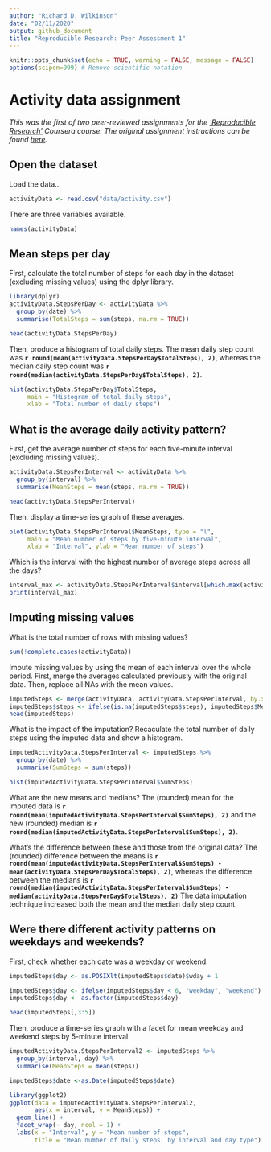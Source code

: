 ```yaml
---
author: "Richard D. Wilkinson"
date: "02/11/2020"
output: github_document
title: "Reproducible Research: Peer Assessment 1"
---
```


```r
knitr::opts_chunk$set(echo = TRUE, warning = FALSE, message = FALSE)
options(scipen=999) # Remove scientific notation
```

# Activity data assignment

_This was the first of two peer-reviewed assignments for the ['Reproducible Research'](https://www.coursera.org/learn/reproducible-research) Coursera course. The original assignment instructions can be found [here](https://github.com/rdwilkinson/Peer_Assignment1/blob/master/Assignment%20instructions.md)._

## Open the dataset

Load the data...
``` r
activityData <- read.csv("data/activity.csv")
```
There are three variables available.
``` r
names(activityData)
```

## Mean steps per day

First, calculate the total number of steps for each day in the dataset (excluding missing values) using the dplyr library.
``` r
library(dplyr)
activityData.StepsPerDay <- activityData %>% 
  group_by(date) %>% 
  summarise(TotalSteps = sum(steps, na.rm = TRUE))

head(activityData.StepsPerDay)
```

Then, produce a histogram of total daily steps. The mean daily step count was **`r round(mean(activityData.StepsPerDay$TotalSteps), 2)`**, whereas the median daily step count was **`r round(median(activityData.StepsPerDay$TotalSteps), 2)`**.

``` r
hist(activityData.StepsPerDay$TotalSteps, 
     main = "Histogram of total daily steps",
     xlab = "Total number of daily steps")
```


## What is the average daily activity pattern?

First, get the average number of steps for each five-minute interval (excluding missing values).

``` r
activityData.StepsPerInterval <- activityData %>% 
  group_by(interval) %>% 
  summarise(MeanSteps = mean(steps, na.rm = TRUE))

head(activityData.StepsPerInterval)
```

Then, display a time-series graph of these averages.

``` r
plot(activityData.StepsPerInterval$MeanSteps, type = "l", 
     main = "Mean number of steps by five-minute interval", 
     xlab = "Interval", ylab = "Mean number of steps")
```

Which is the interval with the highest number of average steps across all the days?
``` r
interval_max <- activityData.StepsPerInterval$interval[which.max(activityData.StepsPerInterval$MeanSteps)]
print(interval_max)
```


## Imputing missing values

What is the total number of rows with missing values?
``` r
sum(!complete.cases(activityData))
```

Impute missing values by using the mean of each interval over the whole period. First, merge the averages calculated previously with the original data. Then, replace all NAs with the mean values.
``` r
imputedSteps <- merge(activityData, activityData.StepsPerInterval, by.x = "interval")
imputedSteps$steps <- ifelse(is.na(imputedSteps$steps), imputedSteps$MeanSteps, imputedSteps$steps)
head(imputedSteps)
```

What is the impact of the imputation?
Recaculate the total number of daily steps using the imputed data and show a histogram.
``` r
imputedActivityData.StepsPerInterval <- imputedSteps %>% 
  group_by(date) %>% 
  summarise(SumSteps = sum(steps))

hist(imputedActivityData.StepsPerInterval$SumSteps)
```

What are the new means and medians?
The (rounded) mean for the imputed data is **`r round(mean(imputedActivityData.StepsPerInterval$SumSteps), 2)`** and the new (rounded) median is **`r round(median(imputedActivityData.StepsPerInterval$SumSteps), 2)`**.

What's the difference between these and those from the original data?
The (rounded) difference between the means is **`r round(mean(imputedActivityData.StepsPerInterval$SumSteps) - mean(activityData.StepsPerDay$TotalSteps), 2)`**, whereas the difference between the medians is **`r round(median(imputedActivityData.StepsPerInterval$SumSteps) - median(activityData.StepsPerDay$TotalSteps), 2)`** The data imputation technique increased both the mean and the median daily step count.

## Were there different activity patterns on weekdays and weekends?

First, check whether each date was a weekday or weekend.
``` r
imputedSteps$day <- as.POSIXlt(imputedSteps$date)$wday + 1

imputedSteps$day <- ifelse(imputedSteps$day < 6, "weekday", "weekend")
imputedSteps$day <- as.factor(imputedSteps$day)

head(imputedSteps[,3:5])

```


Then, produce a time-series graph with a facet for mean weekday and weekend steps by 5-minute interval.
``` r
imputedActivityData.StepsPerInterval2 <- imputedSteps %>% 
  group_by(interval, day) %>% 
  summarise(MeanSteps = mean(steps))

imputedSteps$date <-as.Date(imputedSteps$date)

library(ggplot2)
ggplot(data = imputedActivityData.StepsPerInterval2, 
       aes(x = interval, y = MeanSteps)) +
  geom_line() + 
  facet_wrap(~ day, ncol = 1) +
  labs(x = "Interval", y = "Mean number of steps", 
       title = "Mean number of daily steps, by interval and day type")
  

```
